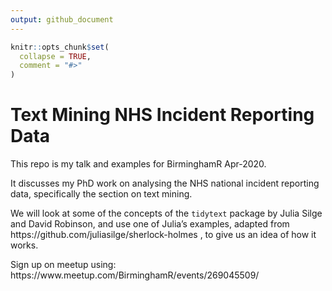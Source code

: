 ```yaml
---
output: github_document
---
```


<!-- README.md is generated from README.Rmd. Please edit that file -->

```r
knitr::opts_chunk$set(
  collapse = TRUE,
  comment = "#>"
)
```

# Text Mining NHS Incident Reporting Data

<!-- badges: start -->
<!-- badges: end -->

This repo is my talk and examples for BirminghamR Apr-2020.

It discusses my PhD work on analysing the NHS national incident reporting data, specifically the section on text mining.

We will look at some of the concepts of the `tidytext` package by Julia Silge and David Robinson, and use one of Julia's examples, adapted from https://github.com/juliasilge/sherlock-holmes , to give us an idea of how it works.


Sign up on meetup using:  https://www.meetup.com/BirminghamR/events/269045509/
